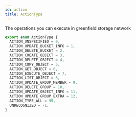 ```yaml
---
id: action
title: ActionType
---
```


The operations you can execute in greenfield storage network

```jsx
export enum ActionType {
  ACTION_UNSPECIFIED = 0,
  ACTION_UPDATE_BUCKET_INFO = 1,
  ACTION_DELETE_BUCKET = 2,
  ACTION_CREATE_OBJECT = 3,
  ACTION_DELETE_OBJECT = 4,
  ACTION_COPY_OBJECT = 5,
  ACTION_GET_OBJECT = 6,
  ACTION_EXECUTE_OBJECT = 7,
  ACTION_LIST_OBJECT = 8,
  ACTION_UPDATE_GROUP_MEMBER = 9,
  ACTION_DELETE_GROUP = 10,
  ACTION_UPDATE_OBJECT_INFO = 11,
  ACTION_UPDATE_GROUP_EXTRA = 12,
  ACTION_TYPE_ALL = 99,
  UNRECOGNIZED = -1,
}
```
